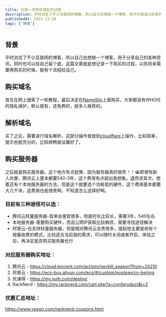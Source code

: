 ```yaml
---
title: 记录一次购买域名的过程
description: 平时浏览了不少互联网的博客，所以自己也想做一个博客，用于分享自己的各种资讯，同时也可以给自己留个底，这篇文章就是想记录一下购买的过程，以防将来需要再购买的时候，能有个流程给自己。
publishedAt: 2023-11-28
tags: ["博客"]
---
```


## 背景
平时浏览了不少互联网的博客，所以自己也想做一个博客，用于分享自己的各种资讯，同时也可以给自己留个底，这篇文章就是想记录一下购买的过程，以防将来需要再购买的时候，能有个流程给自己。

## 购买域名
首先在网上搜索了一轮教程，最后决定在[NameSilo](https://www.namesilo.com/?rid=d27fa32do)上面购买，大家都说有WHOIS的隐私保护，默认就有，还免费的，挺多人推荐的。


## 解析域名
买了之后，需要进行域名解析，这部分操作我放到[cloudflare](https://dash.cloudflare.com/)上操作，比较简单，提示也挺充分的，比较顺畅就设置好了。

## 购买服务器
之后就是购买服务器，这个地方有点犹豫，因为服务器真的很贵！！😭即使有新人优惠，腾讯云上基本都要540-3年，这个费用有点超出我想象。退而求其次，想着还有个本地服务器的方法，但是这个就要选个功耗低的硬件，这个费用基本都要大几千块，这费用也是很贵啊。不知道怎么选择好啊。

### 目前有三种途径可以选：
- 腾讯云轻量服务器-首单会便宜很多，但是时长比较长，需要3年，540左右
- 本地服务器-需要购买硬件，而且公网IP获取比较麻烦，需要寻找途径解决
- 阿里云-也支持轻量服务器，但是相对腾讯云会贵很多，提起他主要是他有个按量收费的模式，比较适合当前我的需求，可以随时关闭或者开启，体验之后，再决定是否购买服务器也行

### 对应服务器购买地址：
1. 腾讯云 - https://cloud.tencent.com/act/pro/seckill_season?from=20210
2. 阿里云 - https://ecs-buy.aliyun.com/ecs/#/custom/postpay/cn-beijing
3. 优课得 - https://my.vultr.com/deploy/
4. RackNerd - https://my.racknerd.com/cart.php?a=confproduct&i=2

### 优惠汇总地址：
https://www.vpsgo.com/racknerd-coupons.html
